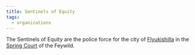 ```yaml
---
title: Sentinels of Equity
tags:
  - organizations
---
```


The Sentinels of Equity are the police force for the city of
[Flyukishilla](/locations/flyukishilla/) in the
[Spring Court](/locations/spring-court/) of the Feywild.
